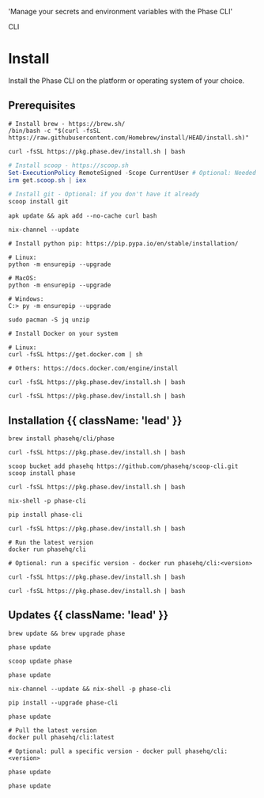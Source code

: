 
  'Manage your secrets and environment variables with the Phase CLI'

<Tag variant="small">CLI</Tag>

# Install

Install the Phase CLI on the platform or operating system of your choice.

## Prerequisites

<CodeGroup>

```fish {{ title: 'MacOS' }}
# Install brew - https://brew.sh/
/bin/bash -c "$(curl -fsSL https://raw.githubusercontent.com/Homebrew/install/HEAD/install.sh)"
```

```fish {{ title: 'Linux' }}
curl -fsSL https://pkg.phase.dev/install.sh | bash
```

```powershell {{ title: 'Windows' }}
# Install scoop - https://scoop.sh
Set-ExecutionPolicy RemoteSigned -Scope CurrentUser # Optional: Needed to run a remote script the first time
irm get.scoop.sh | iex

# Install git - Optional: if you don't have it already
scoop install git
```

```fish {{ title: 'Alpine Linux' }}
apk update && apk add --no-cache curl bash
```

```fish {{ title: 'NixOS' }}
nix-channel --update
```

```fish {{ title: 'Python pip' }}
# Install python pip: https://pip.pypa.io/en/stable/installation/

# Linux:
python -m ensurepip --upgrade

# MacOS:
python -m ensurepip --upgrade

# Windows:
C:> py -m ensurepip --upgrade
```

```fish {{ title: 'Arch Linux' }}
sudo pacman -S jq unzip
```

```fish {{ title: 'Docker' }}
# Install Docker on your system

# Linux:
curl -fsSL https://get.docker.com | sh

# Others: https://docs.docker.com/engine/install
```

```fish {{ title: 'Raspberry Pi' }}
curl -fsSL https://pkg.phase.dev/install.sh | bash
```

```fish {{ title: 'ARM64' }}
curl -fsSL https://pkg.phase.dev/install.sh | bash
```

</CodeGroup>

## Installation {{ className: 'lead' }}

<CodeGroup>

```fish {{ title: 'MacOS' }}
brew install phasehq/cli/phase
```

```fish {{ title: 'Linux' }}
curl -fsSL https://pkg.phase.dev/install.sh | bash
```

```fish {{ title: 'Windows' }}
scoop bucket add phasehq https://github.com/phasehq/scoop-cli.git
scoop install phase
```

```fish {{ title: 'Alpine Linux' }}
curl -fsSL https://pkg.phase.dev/install.sh | bash
```

```fish {{ title: 'NixOS' }}
nix-shell -p phase-cli
```

```fish {{ title: 'Python pip' }}
pip install phase-cli
```

```fish {{ title: 'Arch Linux' }}
curl -fsSL https://pkg.phase.dev/install.sh | bash
```

```fish {{ title: 'Docker' }}
# Run the latest version
docker run phasehq/cli

# Optional: run a specific version - docker run phasehq/cli:<version>
```

```fish {{ title: 'Raspberry Pi' }}
curl -fsSL https://pkg.phase.dev/install.sh | bash
```

```fish {{ title: 'ARM64' }}
curl -fsSL https://pkg.phase.dev/install.sh | bash
```

</CodeGroup>

## Updates {{ className: 'lead' }}

<CodeGroup>

```fish {{ title: 'MacOS' }}
brew update && brew upgrade phase
```

```fish {{ title: 'Linux' }}
phase update
```

```fish {{ title: 'Windows' }}
scoop update phase
```

```fish {{ title: 'Alpine Linux' }}
phase update
```

```fish {{ title: 'NixOS' }}
nix-channel --update && nix-shell -p phase-cli
```

```fish {{ title: 'Python pip' }}
pip install --upgrade phase-cli
```

```fish {{ title: 'Arch Linux' }}
phase update
```

```fish {{ title: 'Docker' }}
# Pull the latest version
docker pull phasehq/cli:latest

# Optional: pull a specific version - docker pull phasehq/cli:<version>
```

```fish {{ title: 'Raspberry Pi' }}
phase update
```

```fish {{ title: 'ARM64' }}
phase update
```

</CodeGroup>
